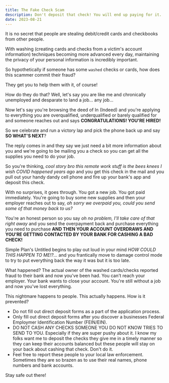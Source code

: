 ```yaml
---
title: The Fake Check Scam
description: Don't deposit that check! You will end up paying for it.
date: 2023-08-21
---
```


It is no secret that people are stealing debit/credit cards and checkbooks from other people.

With washing (creating cards and checks from a victim's account information) techniques becoming more advanced every day, maintaining the privacy of your personal information is incredibly important.

So hypothetically if someone has some `washed` checks or cards, how does this scammer commit their fraud?

They get you to help them with it, of course!

How do they do that? Well, let's say you are like me and chronically unemployed and desparate to land a job... any job...

Now let's say you're browsing the deed of In (Indeed) and you're applying to everything you are overqualified, underqualified or barely qualified for and someone reaches out and says **CONGRATULATIONS! YOU'RE HIRED!**

So we celebrate and run a victory lap and pick the phone back up and say **SO WHAT'S NEXT**?

The reply comes in and they say we just need a bit more information about you and we're going to be mailing you a check so you can get all the supplies you need to do your job.

So you're thinking, _cool story bro this remote work stuff is the bees knees I wish COVID happened years ago_ and you get this check in the mail and you pull out your handy dandy cell phone and fire up your bank's app and deposit this check.

With no surprises, it goes through. You got a new job. You got paid immediately. You're going to buy some new supplies and then your employer reaches out to say, _oh sorry we overpaid you, could you send some of that money back to us?_

You're an honest person so you say _oh no problem, I'll take care of that right away_ and you send the overpayment back and purchase everything you need to purchase **AND THEN YOUR ACCOUNT OVERDRAWS AND YOU'RE GETTING CONTACTED BY YOUR BANK FOR CASHING A BAD CHECK!**

Simple Plan's Untitled begins to play out loud in your mind _HOW COULD THIS HAPPEN TO ME!?..._ and you frantically move to damage control mode to try to put everything back the way it was but it is too late.

What happened? The actual owner of the washed cards/checks reported fraud to their bank and now you've been had. You can't reach your employer. Your bank wants to close your account. You're still without a job and now you've lost everything.

This nightmare happens to people. This actually happens. How is it prevented?

- Do not fill out direct deposit forms as a part of the application process.
- Only fill out direct deposit forms after you discover a businesses Federal Employmer Identification Number (FEIN/EIN).
- DO NOT CASH ANY CHECKS SOMEONE YOU DO NOT KNOW TRIES TO SEND TO YOU. Especially if they are super pushy about it. I know my folks want me to deposit the checks they give me in a timely manner so they can keep their accounts balanced but these people will stay on your back about cashing that check. Don't do it.
- Feel free to report these people to your local law enforcement. Sometimes they are so brazen as to use their real names, phone numbers and bank accounts.

Stay safe out there!
